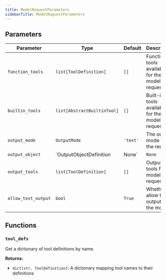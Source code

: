 ```yaml
---
title: ModelRequestParameters
sidebarTitle: ModelRequestParameters
---
```


## Parameters

| Parameter                          | Type                                                  | Default    | Description                                                                                                                                                                                                                      |
| ---------------------------------- | ----------------------------------------------------- | ---------- | -------------------------------------------------------------------------------------------------------------------------------------------------------------------------------------------------------------------------------- |
| `function_tools`                   | `list[ToolDefinition]`                                | `[]`       | Function tools available for the model request                                                                                                                                                                                   |
| `builtin_tools`                    | `list[AbstractBuiltinTool]`                          | `[]`       | Built-in tools available for the model request                                                                                                                                                                                   |
| `output_mode`                      | `OutputMode`                                         | `'text'`   | The output mode for the request                                                                                                                                                                                                  |
| `output_object`                    | `OutputObjectDefinition | None`                     | `None`     | Output object definition for structured output                                                                                                                                                                                   |
| `output_tools`                      | `list[ToolDefinition]`                               | `[]`       | Output tools for the model request                                                                                                                                                                                               |
| `allow_text_output`                | `bool`                                                | `True`     | Whether to allow text output from the model                                                                                                                                                                                      |

## Functions

### `tool_defs`

Get a dictionary of tool definitions by name.

**Returns:**

- `dict[str, ToolDefinition]`: A dictionary mapping tool names to their definitions
